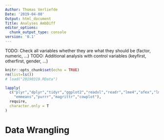 ```yaml
---
Author: Thomas Verliefde
Date: '2019-04-08'
Output: html_document
Title: Analyses AmbDiff
editor_options:
  chunk_output_type: console
version: '0.1'
---
```


TODO: Check all variables whether they are what they should be (factor, numeric, ...)
TODO: Additional analysis with control variables (keyfirst, otherfirst, gender, ...)

```r
knitr::opts_chunk$set(echo = TRUE)
rm(list=ls())
# load("20190319.RData")
```

```r
lapply(
  c("plyr","dplyr","tidyr","ggplot2","readxl","readr","lme4","afex","lmerTest",
    "emmeans","purrr","magrittr","cowplot"),
  require,
  character.only = T
)
```

##################
# Data Wrangling #
##################

```r



```